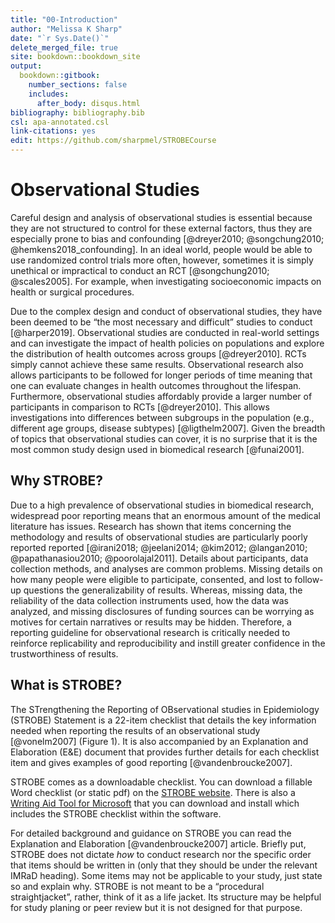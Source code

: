 ---
title: "00-Introduction"
author: "Melissa K Sharp"
date: "`r Sys.Date()`"
delete_merged_file: true
site: bookdown::bookdown_site
output:
  bookdown::gitbook:
    number_sections: false 
    includes: 
      after_body: disqus.html
bibliography: bibliography.bib
csl: apa-annotated.csl
link-citations: yes
edit: https://github.com/sharpmel/STROBECourse
---

#  Observational Studies {-}
Careful design and analysis of observational studies is essential because they are not structured to control for these external factors, thus they are especially prone to bias and confounding [@dreyer2010; @songchung2010; @hemkens2018_confounding]. In an ideal world, people would be able to use randomized control trials more often, however, sometimes it is simply unethical or impractical to conduct an RCT [@songchung2010; @scales2005]. For example, when investigating socioeconomic impacts on health or surgical procedures.
</br>

Due to the complex design and conduct of observational studies, they have been deemed to be “the most necessary and difficult” studies to conduct [@harper2019]. Observational studies are conducted in real-world settings and can investigate the impact of health policies on populations and explore the distribution of health outcomes across groups [@dreyer2010]. RCTs simply cannot achieve these same results. Observational research also allows participants to be followed for longer periods of time meaning that one can evaluate changes in health outcomes throughout the lifespan. Furthermore, observational studies affordably provide a larger number of participants in comparison to RCTs [@dreyer2010]. This allows investigations into differences between subgroups in the population (e.g., different age groups, disease subtypes) [@ligthelm2007]. Given the breadth of topics that observational studies can cover, it is no surprise that it is the most common study design used in biomedical research [@funai2001]. 
</br>

## Why STROBE? {-}
Due to a high prevalence of observational studies in biomedical research, widespread poor reporting means that an enormous amount of the medical literature has issues. Research has shown that items concerning the methodology and results of observational studies are particularly poorly reported reported [@irani2018; @jeelani2014; @kim2012; @langan2010; @papathanasiou2010; @poorolajal2011]. Details about participants, data collection methods, and analyses are common problems. Missing details on how many people were eligible to participate, consented, and lost to follow-up questions the generalizability of results. Whereas, missing data, the reliability of the data collection instruments used, how the data was analyzed, and missing disclosures of funding sources can be worrying as motives for certain narratives or results may be hidden. Therefore, a reporting guideline for observational research is critically needed to reinforce replicability and reproducibility and instill greater confidence in the trustworthiness of results. 
</br>

## What is STROBE? {-}
The STrengthening the Reporting of OBservational studies in Epidemiology (STROBE) Statement is a 22-item checklist that details the key information needed when reporting the results of an observational study [@vonelm2007] (Figure 1). It is also accompanied by an Explanation and Elaboration (E&E) document that provides further details for each checklist item and gives examples of good reporting [@vandenbroucke2007]. 
</br>

STROBE comes as a downloadable checklist. You can download a fillable Word checklist (or static pdf) on the [STROBE website](https://www.strobe-statement.org/index.php?id=available-checklists). There is also a [Writing Aid Tool for Microsoft](https://github.com/carllachat/WritingAidTool) that you can download and install which includes the STROBE checklist within the software. 
</br>

For detailed background and guidance on STROBE you can read the Explanation and Elaboration [@vandenbroucke2007] article. Briefly put, STROBE does not dictate *how* to conduct research nor the specific order that items should be written in (only that they should be under the relevant IMRaD heading). Some items may not be applicable to your study, just state so and explain why. STROBE is not meant to be a "procedural straightjacket", rather, think of it as a life jacket. Its structure may be helpful for study planing or peer review but it is not designed for that purpose. </br>